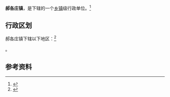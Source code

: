 {{中国乡级行政区|12/01/15/121/000}}

'''郝各庄镇'''，是{{PRC admin/fullname|12/01/15/121/000|3}}下辖的一个[[乡镇|乡镇]]级行政单位。<ref>{{PRC admin/ref sgc|{{PRC admin/parent|12/01/15/121/000}}}}</ref>

== 行政区划 ==

郝各庄镇下辖以下地区：<ref>{{PRC admin/ref sgc|12/01/15/121/000}}</ref>

{{PRC admin/children|12/01/15/121/000}}。

== 参考资料 ==

{{reflist}}

{{行政区划小作品}}
{{PRC admin/navcat|12/01/15/121/000}}